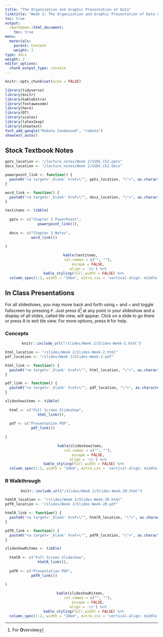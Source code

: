 ```yaml
---
title: "The Organization and Graphic Presentation of Data"
linktitle: "Week 2: The Organization and Graphic Presentation of Data Content"
toc: true
output:
  rmarkdown::html_document:
    toc: true
menu:
  materials:
    parent: Content
    weight: 2
type: docs
weight: 2
editor_options: 
  chunk_output_type: console
---
```


<script>
  function resizeIframe(obj) {
    obj.style.height = obj.contentWindow.document.body.scrollHeight + 'px';
  }
</script>

<style>
  .hvr-sweep-to-left {
    display: inline-block;
    vertical-align: middle;
    -webkit-transform: perspective(1px) translateZ(0);
    transform: perspective(1px) translateZ(0);
    box-shadow: 0 0 1px rgba(0, 0, 0, 0);
    position: relative;
    -webkit-transition-property: color;
    transition-property: color;
    -webkit-transition-duration: 0.25s;
    transition-duration: 0.25s;
  }

.hvr-sweep-to-left:before {
  content: "";
  position: absolute;
  z-index: -1;
  top: 0;
  left: 0;
  right: 0;
  bottom: 0;
  background: #761756;
    -webkit-transform: scaleX(0);
  transform: scaleX(0);
  -webkit-transform-origin: 100% 50%;
  transform-origin: 100% 50%;
  -webkit-transition-property: transform;
  transition-property: transform;
  -webkit-transition-duration: 0.3s;
  transition-duration: 0.3s;
  -webkit-transition-timing-function: ease-out;
  transition-timing-function: ease-out;
}

.hvr-sweep-to-left:hover, .hvr-sweep-to-left:focus, .hvr-sweep-to-left:active {
  color: white;
}

.hvr-sweep-to-left:hover:before, .hvr-sweep-to-left:focus:before, .hvr-sweep-to-left:active:before {
  -webkit-transform: scaleX(1);
  transform: scaleX(1);
}

table > tbody > tr:hover > td, table > tbody > tr:hover > th {
  background-color: #ffffff;
}
</style>

```r
knitr::opts_chunk$set(echo = FALSE)

library(tidyverse)
library(knitr)
library(kableExtra)
library(fontawesome)
library(here)
library(DT)
library(scales)
library(latex2exp)
library(showtext)
font_add_google("Roboto Condensed", "roboto")
showtext_auto()
```

## Stock Textbook Notes

```r

pptx_location <- "/lecture_notes/Week 2/SSDS_Ch2.pptx"
docx_location <- "/lecture_notes/Week 2/SSDS_Ch2.docx"

powerpoint_link <- function() {
  paste0("<a target='_blank' href=\"", pptx_location, "\">", as.character(fa("file-powerpoint", fill = "#d04423", width = "2em")), "</a>")
}

word_link <- function() {
  paste0("<a target='_blank' href=\"", docx_location, "\">", as.character(fa("file-word", fill = "#00a4ef", width = "2em")), "</a>")
}

textitems <- tibble(
  
  pptx <- c("Chapter 2 PowerPoint",
               powerpoint_link()),
  
  docx <- c("Chapter 2 Notes",
            word_link())
  
)

```

<center>
```r
kable(textitems, 
      col.names = c("", ""),
      escape = FALSE,
      align = 'cc') %>%
  kable_styling(full_width = FALSE) %>%
  column_spec(1:2, width = "20em", extra_css = 'vertical-align: middle !important;', background = "#ffffff")
```
</center>

## In Class Presentations
For all slideshows, you may move back and forth using <kbd>←</kbd> and <kbd>→</kbd> and toggle fullscreen by pressing <kbd>F</kbd>. Just press <kbd>O</kbd>[^1] at any point in your slideshow and a display of all slides, called tile view, will appear. Click on a slide to go there or press <kbd>O</kbd> to exit tile view. For more options, press <kbd>H</kbd> for help.

### Concepts

<center>
```r
knitr::include_url("/slides/Week 2/Slides-Week-2.html")
```
</center>

```r

html_location <- "/slides/Week 2/Slides-Week-2.html"
pdf_location <- "/slides/Week 2/Slides-Week-2.pdf"

html_link <- function() {
  paste0("<a target='_blank' href=\"", html_location, "\">", as.character(fa("person-chalkboard", fill = "#7ead86", width = "3em")), "</a>")
}

pdf_link <- function() {
  paste0("<a target='_blank' href=\"", pdf_location, "\">", as.character(fa("file-pdf", fill = "#f40f02", width = "2em")), "</a>")
}

slideshowitems <- tibble(
  
  html <- c("Full Screen Slideshow",
               html_link()),
  
  pdf <- c("Presentation PDF",
            pdf_link())
  
)

```

<center>
```r
kable(slideshowitems, 
      col.names = c("", ""),
      escape = FALSE,
      align = 'cc') %>%
  kable_styling(full_width = FALSE) %>%
  column_spec(1:2, width = "20em", extra_css = 'vertical-align: middle !important;', background = "#ffffff")
```
</center>

### R Walkthrough

<center>
```r
knitr::include_url("/slides/Week 2/Slides-Week-2R.html")
```
</center>

```r

htmlR_location <- "/slides/Week 2/Slides-Week-2R.html"
pdfR_location <- "/slides/Week 2/Slides-Week-2R.pdf"

htmlR_link <- function() {
  paste0("<a target='_blank' href=\"", htmlR_location, "\">", as.character(fa("person-chalkboard", fill = "#7ead86", width = "3em")), "</a>")
}

pdfR_link <- function() {
  paste0("<a target='_blank' href=\"", pdfR_location, "\">", as.character(fa("file-pdf", fill = "#f40f02", width = "2em")), "</a>")
}

slideshowRitems <- tibble(
  
  htmlR <- c("Full Screen Slideshow",
               htmlR_link()),
  
  pdfR <- c("Presentation PDF",
            pdfR_link())
  
)

```

<center>
```r
kable(slideshowRitems, 
      col.names = c("", ""),
      escape = FALSE,
      align = 'cc') %>%
  kable_styling(full_width = FALSE) %>%
  column_spec(1:2, width = "20em", extra_css = 'vertical-align: middle !important;', background = "#ffffff")
```
</center>

[^1]: For <b>O</b>verview
